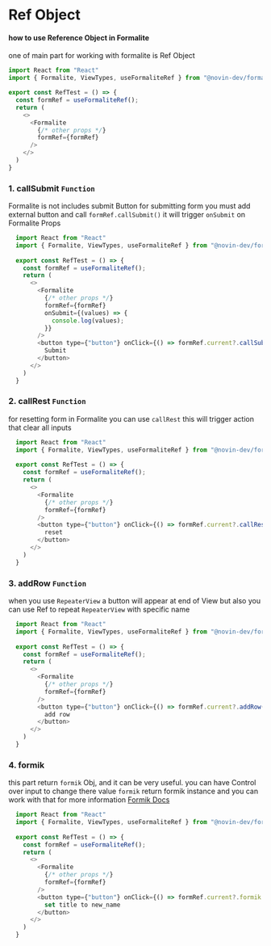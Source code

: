 
<Meta title="Intro/Ref Object" />


# Ref Object
#### how to use Reference Object in Formalite

one of main part for working with formalite is Ref Object

```js
import React from "React"
import { Formalite, ViewTypes, useFormaliteRef } from "@novin-dev/formalite";

export const RefTest = () => {
  const formRef = useFormaliteRef();
  return (
    <>
      <Formalite
        {/* other props */}
        formRef={formRef}
      />
    </>
  )
}
```


### 1. callSubmit <code>Function</code>
Formalite is not includes submit Button for submitting form you must add external button and call `formRef.callSubmit()` it will trigger `onSubmit` on Formalite Props    
  
```js
  import React from "React"
  import { Formalite, ViewTypes, useFormaliteRef } from "@novin-dev/formalite";
  
  export const RefTest = () => {
    const formRef = useFormaliteRef();
    return (
      <>
        <Formalite
          {/* other props */}
          formRef={formRef}
          onSubmit={(values) => {
            console.log(values);
          }}
        />
        <button type={"button"} onClick={() => formRef.current?.callSubmit()}>
          Submit
        </button>
      </>
    )
  }
```

### 2. callRest <code>Function</code>
for resetting form in Formalite you can use `callRest` this will trigger action that clear all inputs 

```js
  import React from "React"
  import { Formalite, ViewTypes, useFormaliteRef } from "@novin-dev/formalite";
  
  export const RefTest = () => {
    const formRef = useFormaliteRef();
    return (
      <>
        <Formalite
          {/* other props */}
          formRef={formRef}
        />
        <button type={"button"} onClick={() => formRef.current?.callRest()}>
          reset
        </button>
      </>
    )
  }
```

### 3. addRow <code>Function</code>
when you use `RepeaterView` a button will appear at end of View but also you can use Ref to repeat `RepeaterView` with specific name

```js
  import React from "React"
  import { Formalite, ViewTypes, useFormaliteRef } from "@novin-dev/formalite";
  
  export const RefTest = () => {
    const formRef = useFormaliteRef();
    return (
      <>
        <Formalite
          {/* other props */}
          formRef={formRef}
        />
        <button type={"button"} onClick={() => formRef.current?.addRow("repeater_name")}>
          add row
        </button>
      </>
    )
  }
```

### 4. formik
this part return `formik` Obj, and it can be very useful. you can have Control over input to change there value `formik` return formik instance and you can work with that for more information 
[Formik Docs](https://formik.org/docs/overview "Formik official website")  

```js
  import React from "React"
  import { Formalite, ViewTypes, useFormaliteRef } from "@novin-dev/formalite";
  
  export const RefTest = () => {
    const formRef = useFormaliteRef();
    return (
      <>
        <Formalite
          {/* other props */}
          formRef={formRef}
        />
        <button type={"button"} onClick={() => formRef.current?.formik.setFieldValue("title","new_name")}>
          set title to new_name
        </button>
      </>
    )
  }
```
